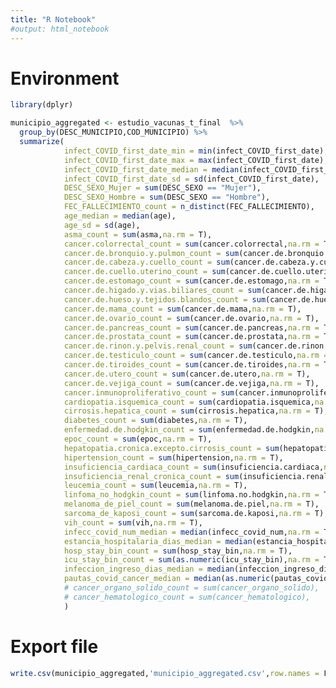 ```yaml
---
title: "R Notebook"
#output: html_notebook
---
```


# Environment

```r
library(dplyr)
```

```r
municipio_aggregated <- estudio_vacunas_t_final  %>%
  group_by(DESC_MUNICIPIO,COD_MUNICIPIO) %>%
  summarize(
            infect_COVID_first_date_min = min(infect_COVID_first_date),
            infect_COVID_first_date_max = max(infect_COVID_first_date),
            infect_COVID_first_date_median = median(infect_COVID_first_date),
            infect_COVID_first_date_sd = sd(infect_COVID_first_date),
            DESC_SEXO_Mujer = sum(DESC_SEXO == "Mujer"),
            DESC_SEXO_Hombre = sum(DESC_SEXO == "Hombre"),
            FEC_FALLECIMIENTO_count = n_distinct(FEC_FALLECIMIENTO),
            age_median = median(age),
            age_sd = sd(age),
            asma_count = sum(asma,na.rm = T),
            cancer.colorrectal_count = sum(cancer.colorrectal,na.rm = T),
            cancer.de.bronquio.y.pulmon_count = sum(cancer.de.bronquio.y.pulmon,na.rm = T),
            cancer.de.cabeza.y.cuello_count = sum(cancer.de.cabeza.y.cuello,na.rm = T),
            cancer.de.cuello.uterino_count = sum(cancer.de.cuello.uterino,na.rm = T),
            cancer.de.estomago_count = sum(cancer.de.estomago,na.rm = T),
            cancer.de.higado.y.vias.biliares_count = sum(cancer.de.higado.y.vias.biliares,na.rm = T),
            cancer.de.hueso.y.tejidos.blandos_count = sum(cancer.de.hueso.y.tejidos.blandos,na.rm = T),
            cancer.de.mama_count = sum(cancer.de.mama,na.rm = T),
            cancer.de.ovario_count = sum(cancer.de.ovario,na.rm = T),
            cancer.de.pancreas_count = sum(cancer.de.pancreas,na.rm = T),
            cancer.de.prostata_count = sum(cancer.de.prostata,na.rm = T),
            cancer.de.rinon.y.pelvis.renal_count = sum(cancer.de.rinon.y.pelvis.renal,na.rm = T),
            cancer.de.testiculo_count = sum(cancer.de.testiculo,na.rm = T),
            cancer.de.tiroides_count = sum(cancer.de.tiroides,na.rm = T),
            cancer.de.utero_count = sum(cancer.de.utero,na.rm = T),
            cancer.de.vejiga_count = sum(cancer.de.vejiga,na.rm = T),
            cancer.inmunoproliferativo_count = sum(cancer.inmunoproliferativo,na.rm = T),
            cardiopatia.isquemica_count = sum(cardiopatia.isquemica,na.rm = T),
            cirrosis.hepatica_count = sum(cirrosis.hepatica,na.rm = T),
            diabetes_count = sum(diabetes,na.rm = T),
            enfermedad.de.hodgkin_count = sum(enfermedad.de.hodgkin,na.rm = T),
            epoc_count = sum(epoc,na.rm = T),
            hepatopatia.cronica.excepto.cirrosis_count = sum(hepatopatia.cronica.excepto.cirrosis,na.rm = T),
            hipertension_count = sum(hipertension,na.rm = T),
            insuficiencia_cardiaca_count = sum(insuficiencia.cardiaca,na.rm = T),
            insuficiencia_renal_cronica_count = sum(insuficiencia.renal.cronica,na.rm = T),
            leucemia_count = sum(leucemia,na.rm = T),
            linfoma_no_hodgkin_count = sum(linfoma.no.hodgkin,na.rm = T),
            melanoma_de_piel_count = sum(melanoma.de.piel,na.rm = T),
            sarcoma_de_kaposi_count = sum(sarcoma.de.kaposi,na.rm = T),
            vih_count = sum(vih,na.rm = T),
            infecc_covid_num_median = median(infecc_covid_num,na.rm = T),
            estancia_hospitalaria_dias_median = median(estancia_hospitalaria_dias,na.rm = T),
            hosp_stay_bin_count = sum(hosp_stay_bin,na.rm = T),
            icu_stay_bin_count = sum(as.numeric(icu_stay_bin),na.rm = T),
            infeccion_ingreso_dias_median = median(infeccion_ingreso_dias,na.rm = T),
            pautas_covid_cancer_median = median(as.numeric(pautas_covid),na.rm = T ),
            # cancer_organo_solido_count = sum(cancer_organo_solido),
            # cancer_hematologico_count = sum(cancer_hematologico),
            )    
```
# Export file

```r
write.csv(municipio_aggregated,'municipio_aggregated.csv',row.names = F)
```




